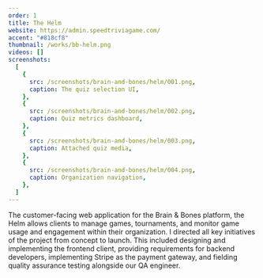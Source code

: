 ```yaml
---
order: 1
title: The Helm
website: https://admin.speedtriviagame.com/
accent: "#818cf8"
thumbnail: /works/bb-helm.png
videos: []
screenshots:
  [
    {
      src: /screenshots/brain-and-bones/helm/001.png,
      caption: The quiz selection UI,
    },
    {
      src: /screenshots/brain-and-bones/helm/002.png,
      caption: Quiz metrics dashboard,
    },
    {
      src: /screenshots/brain-and-bones/helm/003.png,
      caption: Attached quiz media,
    },
    {
      src: /screenshots/brain-and-bones/helm/004.png,
      caption: Organization navigation,
    },
  ]
---
```



The customer-facing web application for the Brain & Bones platform, the Helm allows clients to manage games, tournaments, and monitor game usage and engagement within their organization. I directed all key initiatives of the project from concept to launch. This included designing and implementing the frontend client, providing requirements for backend developers, implementing Stripe as the payment gateway, and fielding quality assurance testing alongside our QA engineer.
